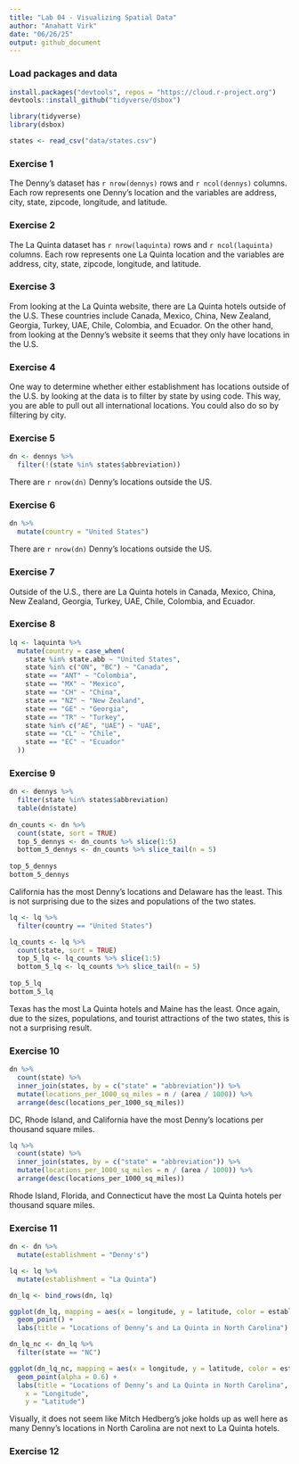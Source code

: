 ```yaml
---
title: "Lab 04 - Visualizing Spatial Data"
author: "Anahatt Virk"
date: "06/26/25"
output: github_document
---
```


### Load packages and data
```r
install.packages("devtools", repos = "https://cloud.r-project.org")
devtools::install_github("tidyverse/dsbox")
```

```r
library(tidyverse) 
library(dsbox) 
```

```r
states <- read_csv("data/states.csv")
```

### Exercise 1

The Denny's dataset has `r nrow(dennys)` rows and `r ncol(dennys)` columns. Each row represents one Denny's location and the variables are address, city, state, zipcode, longitude, and latitude. 

### Exercise 2

The La Quinta dataset has `r nrow(laquinta)` rows and `r ncol(laquinta)` columns. Each row represents one La Quinta location and the variables are address, city, state, zipcode, longitude, and latitude. 

### Exercise 3

From looking at the La Quinta website, there are La Quinta hotels outside of the U.S. These countries include Canada, Mexico, China, New Zealand, Georgia, Turkey, UAE, Chile, Colombia, and Ecuador. On the other hand, from looking at the Denny's website it seems that they only have locations in the U.S. 

### Exercise 4

One way to determine whether either establishment has locations outside of the U.S. by looking at the data is to filter by state by using code. This way, you are able to pull out all international locations. You could also do so by filtering by city. 

### Exercise 5

```r
dn <- dennys %>%
  filter(!(state %in% states$abbreviation))
```

There are `r nrow(dn)` Denny’s locations outside the US.

### Exercise 6

```r
dn %>%
  mutate(country = "United States")
```

There are `r nrow(dn)` Denny’s locations outside the US.

### Exercise 7

Outside of the U.S., there are La Quinta hotels in Canada, Mexico, China, New Zealand, Georgia, Turkey, UAE, Chile, Colombia, and Ecuador.

### Exercise 8

```r
lq <- laquinta %>% 
  mutate(country = case_when(
    state %in% state.abb ~ "United States",
    state %in% c("ON", "BC") ~ "Canada",
    state == "ANT" ~ "Colombia",
    state == "MX" ~ "Mexico", 
    state == "CH" ~ "China",
    state == "NZ" ~ "New Zealand",
    state == "GE" ~ "Georgia",
    state == "TR" ~ "Turkey",
    state %in% c("AE", "UAE") ~ "UAE",
    state == "CL" ~ "Chile",
    state == "EC" ~ "Ecuador"
  ))
```

### Exercise 9

```r
dn <- dennys %>%
  filter(state %in% states$abbreviation)
  table(dn$state)
  
dn_counts <- dn %>%
  count(state, sort = TRUE)
  top_5_dennys <- dn_counts %>% slice(1:5)
  bottom_5_dennys <- dn_counts %>% slice_tail(n = 5)
  
top_5_dennys
bottom_5_dennys
```

California has the most Denny's locations and Delaware has the least. This is not surprising due to the sizes and populations of the two states. 

```r
lq <- lq %>%
  filter(country == "United States")

lq_counts <- lq %>%
  count(state, sort = TRUE)
  top_5_lq <- lq_counts %>% slice(1:5)
  bottom_5_lq <- lq_counts %>% slice_tail(n = 5)
  
top_5_lq
bottom_5_lq
```

Texas has the most La Quinta hotels and Maine has the least. Once again, due to the sizes, populations, and tourist attractions of the two states, this is not a surprising result.

### Exercise 10

```r
dn %>%
  count(state) %>%
  inner_join(states, by = c("state" = "abbreviation")) %>%
  mutate(locations_per_1000_sq_miles = n / (area / 1000)) %>%
  arrange(desc(locations_per_1000_sq_miles))
```

DC, Rhode Island, and California have the most Denny's locations per thousand square miles.

```r
lq %>%
  count(state) %>%
  inner_join(states, by = c("state" = "abbreviation")) %>%
  mutate(locations_per_1000_sq_miles = n / (area / 1000)) %>%
  arrange(desc(locations_per_1000_sq_miles))
```

Rhode Island, Florida, and Connecticut have the most La Quinta hotels per thousand square miles. 

### Exercise 11

```r
dn <- dn %>%
  mutate(establishment = "Denny's")

lq <- lq %>%
  mutate(establishment = "La Quinta")

dn_lq <- bind_rows(dn, lq)

ggplot(dn_lq, mapping = aes(x = longitude, y = latitude, color = establishment)) +
  geom_point() + 
  labs(title = "Locations of Denny’s and La Quinta in North Carolina")
```

```r
dn_lq_nc <- dn_lq %>%
  filter(state == "NC")
```

```r
ggplot(dn_lq_nc, mapping = aes(x = longitude, y = latitude, color = establishment)) +
  geom_point(alpha = 0.6) +
  labs(title = "Locations of Denny’s and La Quinta in North Carolina",
    x = "Longitude",
    y = "Latitude")
```

Visually, it does not seem like Mitch Hedberg's joke holds up as well here as many Denny's locations in North Carolina are not next to La Quinta hotels. 

### Exercise 12